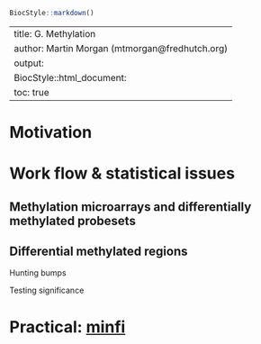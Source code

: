 <!--
%% \VignetteTitle{G. Methylation}
%% \VignetteEngine{knitr::rmarkdown}
-->

```r
BiocStyle::markdown()
```

---
title: G. Methylation
author: Martin Morgan (mtmorgan@fredhutch.org)
output:
  BiocStyle::html_document:
    toc: true
---

# Motivation

# Work flow & statistical issues

## Methylation microarrays and differentially methylated probesets

## Differential methylated regions

Hunting bumps

Testing significance

# Practical: [minfi](http://bioconductor.org/packages/devel/bioc/html/minfi.html)

